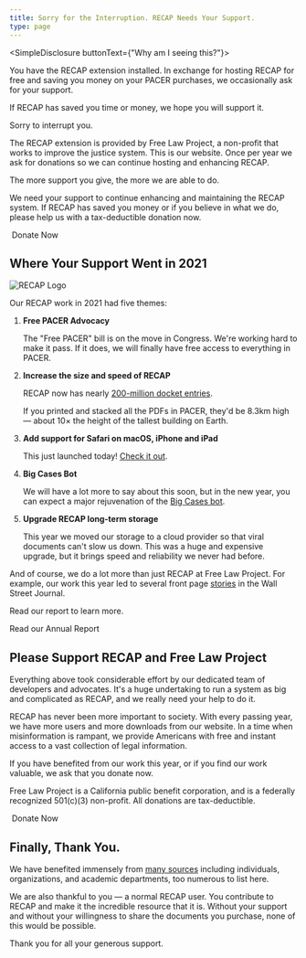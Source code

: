 ```yaml
---
title: Sorry for the Interruption. RECAP Needs Your Support.
type: page
---
```


<SimpleDisclosure buttonText={"Why am I seeing this?"}>
  <p>You have the RECAP extension installed. In exchange for hosting RECAP for free and saving you money on your PACER purchases, we occasionally ask for your support.</p>
  <p>If RECAP has saved you time or money, we hope you will support it.</p>
  <p>Sorry to interrupt you.</p>
</SimpleDisclosure>


<p className="lead">The RECAP extension is provided by Free Law Project, a non-profit that works to improve the justice system. This is our website. Once per year we ask for donations so we can continue hosting and enhancing RECAP.</p>
<p class="lead">The more support you give, the more we are able to do.</p>

We need your support to continue enhancing and maintaining the RECAP system. If RECAP has saved you money or if you believe in what we do, please help us with a tax-deductible donation now.

<RedButton href="https://www.courtlistener.com/donate/?recap-first-button" size="lg" extraClasses="inline-flex"><HeartIcon className="flex-shrink-0 h-5 w-5" aria-hidden="true"/>&nbsp;Donate Now</RedButton>


 ## Where Your Support Went in 2021

<div className="right-image">
    <img src="/images/recap_r-150x150.png"
         alt="RECAP Logo"
          className="img-responsive"/>
</div>

Our RECAP work in 2021 had five themes:

1. **Free PACER Advocacy**

    The "Free PACER" bill is on the move in Congress. We're working hard to make it pass. If it does, we will finally have free access to everything in PACER.

1. **Increase the size and speed of RECAP**

    RECAP now has nearly <a href="https://www.courtlistener.com/recap/">200-million docket entries</a>.

    If you printed and stacked all the PDFs in PACER, they'd be 8.3km high — about 10× the height of the tallest building on Earth.

1. **Add support for Safari on macOS, iPhone and iPad**

    This just launched today! [Check it out][safari].

1. **Big Cases Bot**

    We will have a lot more to say about this soon, but in the new year, you can expect a major rejuvenation of the [Big Cases bot][bcb].

1. **Upgrade RECAP long-term storage**

    This year we moved our storage to a cloud provider so that viral documents can't slow us down. This was a huge and expensive upgrade, but it brings speed and reliability we never had before.


[safari]: https://twitter.com/FreeLawProject/status/1471585095026823169
[bcb]: https://twitter.com/big_cases/

And of course, we do a lot more than just RECAP at Free Law Project. For example, our work this year led to several front page [stories][wsj] in the Wall Street Journal.

[wsj]: https://www.wsj.com/articles/131-federal-judges-broke-the-law-by-hearing-cases-where-they-had-a-financial-interest-11632834421

Read our report to learn more.

<PurpleButton size="lg" href="/fundraiser/2021/">Read our Annual Report</PurpleButton>


## Please Support RECAP and Free Law Project

Everything above took considerable effort by our dedicated team of developers and advocates. It's a huge undertaking to run a system as big and complicated as RECAP, and we really need your help to do it.

RECAP has never been more important to society. With every passing year, we have more users and more downloads from our website. In a time when misinformation is rampant, we provide Americans with free and instant access to a vast collection of legal information.

If you have benefited from our work this year, or if you find our work valuable, we ask that you donate now.

Free Law Project is a California public benefit corporation, and is a federally recognized 501(c)(3) non-profit. All donations are tax-deductible.

<RedButton href="https://www.courtlistener.com/donate/?recap-second-button" size="lg" extraClasses="inline-flex"><HeartIcon className="flex-shrink-0 h-5 w-5" aria-hidden="true"/>&nbsp;Donate Now</RedButton>

## Finally, Thank You.

We have benefited immensely from [many sources][thanks] including individuals, organizations, and academic departments, too numerous to list here. 

We are also thankful to you — a normal RECAP user. You contribute to RECAP and make it the incredible resource that it is. Without your support and without your willingness to share the documents you purchase, none of this would be possible.

Thank you for all your generous support.

[thanks]: /thanks/
